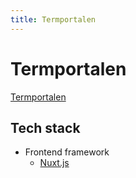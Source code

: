 ```yaml
---
title: Termportalen
---
```


# Termportalen

[Termportalen](https://www.termportalen.no/)

## Tech stack

* Frontend framework
  * [Nuxt.js](https://nuxtjs.com/)